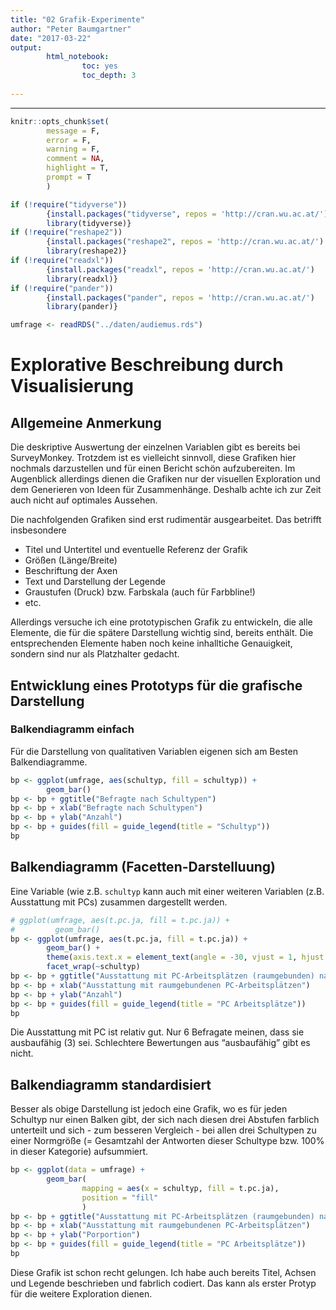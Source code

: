 ```yaml
---
title: "02 Grafik-Experimente"
author: "Peter Baumgartner"
date: "2017-03-22"
output: 
        html_notebook:
                toc: yes
                toc_depth: 3
                
---
```

***

```r
knitr::opts_chunk$set(
        message = F,
        error = F,
        warning = F,
        comment = NA,
        highlight = T,
        prompt = T
        )

if (!require("tidyverse")) 
        {install.packages("tidyverse", repos = 'http://cran.wu.ac.at/')
        library(tidyverse)}
if (!require("reshape2"))
        {install.packages("reshape2", repos = 'http://cran.wu.ac.at/')
        library(reshape2)}
if (!require("readxl"))
        {install.packages("readxl", repos = 'http://cran.wu.ac.at/')
        library(readxl)}
if (!require("pander"))
        {install.packages("pander", repos = 'http://cran.wu.ac.at/')
        library(pander)}

umfrage <- readRDS("../daten/audiemus.rds")
```

# Explorative Beschreibung durch Visualisierung

## Allgemeine Anmerkung
Die deskriptive Auswertung der einzelnen Variablen gibt es bereits bei SurveyMonkey. Trotzdem ist es vielleicht sinnvoll, diese Grafiken hier nochmals darzustellen und für einen Bericht schön aufzubereiten. Im Augenblick allerdings dienen die Grafiken nur der visuellen Exploration und dem Generieren von Ideen für Zusammenhänge. Deshalb achte ich zur Zeit auch nicht auf optimales Aussehen.

Die nachfolgenden Grafiken sind erst rudimentär ausgearbeitet. Das betrifft insbesondere 

* Titel und Untertitel und eventuelle Referenz der Grafik
* Größen (Länge/Breite)
* Beschriftung der Axen
* Text und Darstellung der Legende
* Graustufen (Druck) bzw. Farbskala (auch für Farbbline!)
* etc.

Allerdings versuche ich eine prototypischen Grafik zu entwickeln, die alle Elemente, die für die spätere Darstellung wichtig sind, bereits enthält. Die entsprechenden Elemente haben noch keine inhalltiche Genauigkeit, sondern sind nur als Platzhalter gedacht. 

## Entwicklung eines Prototyps für die grafische Darstellung

### Balkendiagramm einfach

Für die Darstellung von qualitativen Variablen eigenen sich am Besten Balkendiagramme. 


```r
bp <- ggplot(umfrage, aes(schultyp, fill = schultyp)) +
        geom_bar()
bp <- bp + ggtitle("Befragte nach Schultypen")
bp <- bp + xlab("Befragte nach Schultypen")
bp <- bp + ylab("Anzahl")
bp <- bp + guides(fill = guide_legend(title = "Schultyp"))
bp
```

## Balkendiagramm (Facetten-Darstelluung)

Eine Variable (wie z.B. `schultyp` kann auch mit einer weiteren Variablen (z.B. Ausstattung mit PCs) zusammen dargestellt werden.


```r
# ggplot(umfrage, aes(t.pc.ja, fill = t.pc.ja)) +
#         geom_bar() 
bp <- ggplot(umfrage, aes(t.pc.ja, fill = t.pc.ja)) +
        geom_bar() + 
        theme(axis.text.x = element_text(angle = -30, vjust = 1, hjust = 0)) +
        facet_wrap(~schultyp)
bp <- bp + ggtitle("Ausstattung mit PC-Arbeitsplätzen (raumgebunden) nach Schultyp")
bp <- bp + xlab("Ausstattung mit raumgebundenen PC-Arbeitsplätzen")
bp <- bp + ylab("Anzahl")
bp <- bp + guides(fill = guide_legend(title = "PC Arbeitsplätze"))
bp
```

Die Ausstattung mit PC ist relativ gut. Nur 6 Befragate meinen, dass sie ausbaufähig (3) sei. Schlechtere Bewertungen aus "ausbaufähig" gibt es nicht.

## Balkendiagramm standardisiert
Besser als obige Darstellung ist jedoch eine Grafik, wo es für jeden Schultyp nur einen Balken gibt, der sich nach diesen drei Abstufen farblich unterteilt und sich - zum besseren Vergleich - bei allen drei Schultypen zu einer Normgröße (= Gesamtzahl der Antworten dieser Schultype bzw. 100% in dieser Kategorie) aufsummiert. 


```r
bp <- ggplot(data = umfrage) +
        geom_bar(
                mapping = aes(x = schultyp, fill = t.pc.ja),
                position = "fill"
                )
bp <- bp + ggtitle("Ausstattung mit PC-Arbeitsplätzen (raumgebunden) nach Schultyp")
bp <- bp + xlab("Ausstattung mit raumgebundenen PC-Arbeitsplätzen")
bp <- bp + ylab("Porportion")
bp <- bp + guides(fill = guide_legend(title = "PC Arbeitsplätze"))
bp

```



Diese Grafik ist schon recht gelungen. Ich habe auch bereits Titel, Achsen und Legende beschrieben und fabrlich codiert. Das kann als erster Protyp für die weitere Exploration dienen. 

